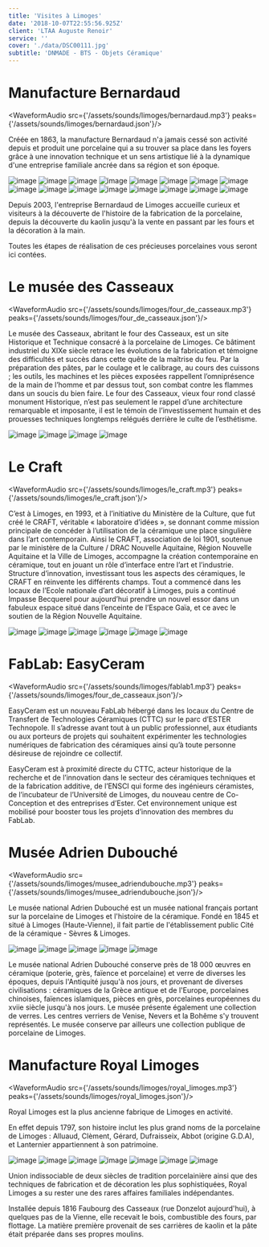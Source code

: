 ```yaml
---
title: 'Visites à Limoges'
date: '2018-10-07T22:55:56.925Z'
client: 'LTAA Auguste Renoir'
service: ''
cover: './data/DSC00111.jpg'
subtitle: 'DNMADE - BTS - Objets Céramique'
---
```



# Manufacture Bernardaud

<WaveformAudio
    src={'/assets/sounds/limoges/bernardaud.mp3'}
    peaks={'/assets/sounds/limoges/bernardaud.json'}/>

Créée en 1863, la manufacture Bernardaud n'a jamais cessé son activité depuis et produit une porcelaine qui a su trouver sa place dans les foyers grâce à une innovation technique et un sens artistique lié à la dynamique d'une entreprise familiale ancrée dans sa région et son époque.

<div className={"content-layout1"}>

![image](./data/DSC09826.jpg)
![image](./data/DSC09843.jpg)
![image](./data/DSC09849.jpg)
![image](./data/DSC09851.jpg)
![image](./data/DSC09855.jpg)
![image](./data/DSC09861.jpg)
![image](./data/DSC09866.jpg)
![image](./data/DSC09885.jpg)
![image](./data/DSC09896.jpg)
![image](./data/DSC09901.jpg)
![image](./data/DSC09903.jpg)
![image](./data/DSC09905.jpg)
![image](./data/DSC09964.jpg)
![image](./data/DSC09969.jpg)
![image](./data/DSC09972.jpg)
![image](./data/DSC09976.jpg)

</div>
Depuis 2003, l'entreprise Bernardaud de Limoges accueille curieux et visiteurs à la découverte de l'histoire de la fabrication de la porcelaine, depuis la découverte du kaolin jusqu'à la vente en passant par les fours et la décoration à la main.

Toutes les étapes de réalisation de ces précieuses porcelaines vous seront ici contées.

# Le musée des Casseaux

<WaveformAudio
    src={'/assets/sounds/limoges/four_de_casseaux.mp3'}
    peaks={'/assets/sounds/limoges/four_de_casseaux.json'}/>

Le musée des Casseaux, abritant le four des Casseaux, est un site Historique et Technique consacré à la porcelaine de Limoges. Ce bâtiment industriel du XIXe siècle retrace les évolutions de la fabrication et témoigne des difficultés et succès dans cette quête de la maîtrise du feu.  Par la préparation des pâtes, par le coulage et le calibrage, au cours des cuissons ; les outils, les machines et les pièces exposées rappellent l’omniprésence de la main de l’homme et par dessus tout, son combat contre les flammes dans un soucis du bien faire. Le four des Casseaux, vieux four rond classé monument Historique, n’est pas seulement le rappel d’une architecture remarquable et imposante, il est le témoin de l’investissement humain et des prouesses techniques longtemps relégués derrière le culte de l’esthétisme.

![image](musee/DSC00021.jpg)
![image](musee/DSC00027.jpg)
![image](musee/DSC00066.jpg)
![image](musee/DSC00080.jpg)

# Le Craft

<WaveformAudio src={'/assets/sounds/limoges/le_craft.mp3'} peaks={'/assets/sounds/limoges/le_craft.json'}/>

C’est à Limoges, en 1993, et à l’initiative du Ministère de la Culture, que fut créé le CRAFT, véritable « laboratoire d’idées », se donnant comme mission principale de concéder à l’utilisation de la céramique une place singulière dans lʼart contemporain. Ainsi le CRAFT, association de loi 1901, soutenue par le ministère de la Culture / DRAC Nouvelle Aquitaine, Région Nouvelle Aquitaine et la Ville de Limoges, accompagne la création contemporaine en céramique, tout en jouant un rôle d’interface entre l’art et l’industrie. Structure d’innovation, investissant tous les aspects des céramiques, le CRAFT en réinvente les différents champs. Tout a commencé dans les locaux de l’Ecole nationale d’art décoratif à Limoges, puis a continué Impasse Becquerel pour aujourd’hui prendre un nouvel essor dans un fabuleux espace situé dans l’enceinte de l’Espace Gaïa, et ce avec le soutien de la Région Nouvelle Aquitaine.

![image](craft/DSC00124.jpg)
![image](craft/DSC00128.jpg)
![image](craft/IMG_20181113_092742.jpg)
![image](craft/IMG_20181113_095347.jpg)
![image](craft/IMG_20181113_095453.jpg)
![image](craft/IMG_20181113_100019.jpg)


# FabLab: EasyCeram

<WaveformAudio
    src={'/assets/sounds/limoges/fablab1.mp3'}
    peaks={'/assets/sounds/limoges/four_de_casseaux.json'}/>

EasyCeram est un nouveau FabLab hébergé dans les locaux du Centre de Transfert de Technologies Céramiques (CTTC) sur le parc d’ESTER Technopole. Il s’adresse avant tout à un public professionnel, aux étudiants ou aux porteurs de projets qui souhaitent expérimenter les technologies numériques de fabrication des céramiques ainsi qu’à toute personne désireuse de rejoindre ce collectif.

EasyCeram est à proximité directe du CTTC, acteur historique de la recherche et de l’innovation dans le secteur des céramiques techniques et de la fabrication additive, de l’ENSCI qui forme des ingénieurs céramistes, de l’incubateur de l’Université de Limoges, du nouveau centre de Co-Conception et des entreprises d’Ester. Cet environnement unique est mobilisé pour booster tous les projets d’innovation des membres du FabLab.

# Musée Adrien Dubouché

<WaveformAudio
    src={'/assets/sounds/limoges/musee_adriendubouche.mp3'}
    peaks={'/assets/sounds/limoges/musee_adriendubouche.json'}/>

Le musée national Adrien Dubouché est un musée national français portant sur la porcelaine de Limoges et l'histoire de la céramique. Fondé en 1845 et situé à Limoges (Haute-Vienne), il fait partie de l'établissement public Cité de la céramique - Sèvres & Limoges.

![image](musee/DSC00021.jpg)
![image](musee/DSC00027.jpg)
![image](musee/DSC00066.jpg)
![image](musee/DSC00080.jpg)
![image](musee/DSC09762.jpg)

Le musée national Adrien Dubouché conserve près de 18 000 œuvres en céramique (poterie, grès, faïence et porcelaine) et verre de diverses les époques, depuis l'Antiquité jusqu'à nos jours, et provenant de diverses civilisations : céramiques de la Grèce antique et de l'Europe, porcelaines chinoises, faïences islamiques, pièces en grès, porcelaines européennes du xviie siècle jusqu'à nos jours. Le musée présente également une collection de verres. Les centres verriers de Venise, Nevers et la Bohême s'y trouvent représentés. Le musée conserve par ailleurs une collection publique de porcelaine de Limoges.

# Manufacture Royal Limoges

<WaveformAudio
    src={'/assets/sounds/limoges/royal_limoges.mp3'}
    peaks={'/assets/sounds/limoges/royal_limoges.json'}/>

Royal Limoges est la plus ancienne fabrique de Limoges en activité.

En effet depuis 1797, son histoire inclut les plus grand noms de la porcelaine de Limoges : Alluaud, Clèment, Gérard, Dufraisseix, Abbot (origine G.D.A), et Lanternier appartiennent à son patrimoine.

![image](royal/DSC00153.jpg)
![image](royal/DSC00155.jpg)
![image](royal/IMG_20181113_133502.jpg)
![image](royal/IMG_20181113_140112.jpg)
![image](royal/IMG_20181113_142623.jpg)
![image](royal/IMG_20181113_142915.jpg)
![image](royal/IMG_20181113_143933.jpg)

Union indissociable de deux siècles de tradition porcelainière ainsi que des techniques de fabrication et de décoration les plus sophistiquées, Royal Limoges a su rester une des rares affaires familiales indépendantes.

Installée depuis 1816 Faubourg des Casseaux (rue Donzelot aujourd'hui), à quelques pas de la Vienne, elle recevait le bois, combustible des fours, par flottage. La matière première provenait de ses carrières de kaolin et la pâte était préparée dans ses propres moulins.
